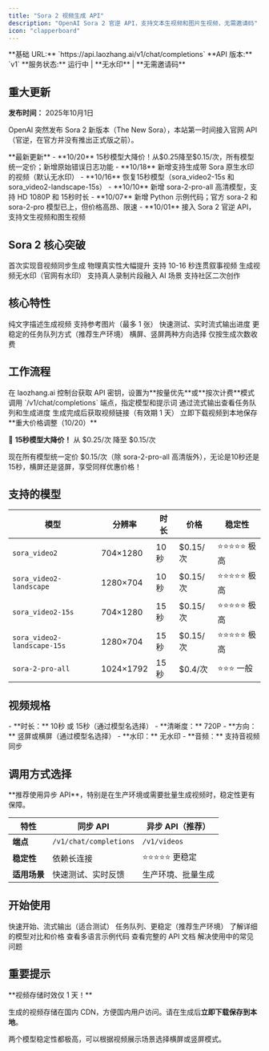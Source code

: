 ```yaml
---
title: "Sora 2 视频生成 API"
description: "OpenAI Sora 2 官逆 API，支持文本生视频和图片生视频，无需邀请码"
icon: "clapperboard"
---
```


<Info>
  **基础 URL:** `https://api.laozhang.ai/v1/chat/completions`
  **API 版本:** `v1`
  **服务状态:** 运行中 | **无水印** | **无需邀请码**
</Info>

## 重大更新

**发布时间：** 2025年10月1日

OpenAI 突然发布 Sora 2 新版本（The New Sora），本站第一时间接入官网 API（官逆，在官方并没有推出正式版之前）。

<Note>
**最新更新**
- **10/20** 15秒模型大降价！从$0.25降至$0.15/次，所有模型统一定价；新增原始错误日志功能
- **10/18** 新增支持生成带 Sora 原生水印的视频（默认无水印）
- **10/16** 恢复15秒模型（sora_video2-15s 和 sora_video2-landscape-15s）
- **10/10** 新增 sora-2-pro-all 高清模型，支持 HD 1080P 和 15秒时长
- **10/07** 新增 Python 示例代码；官方 sora-2 和 sora-2-pro 模型已上，但价格高昂、限速
- **10/01** 接入 Sora 2 官逆 API，支持文生视频和图生视频
</Note>

## Sora 2 核心突破

<CardGroup cols={2}>
  <Card title="音视频同步" icon="music">
    首次实现音视频同步生成
  </Card>
  <Card title="物理真实性" icon="atom">
    物理真实性大幅提升
  </Card>
  <Card title="长视频支持" icon="film">
    支持 10-16 秒连贯叙事视频
  </Card>
  <Card title="无水印输出" icon="droplet-slash">
    生成视频无水印（官网有水印）
  </Card>
  <Card title="客串功能" icon="user-plus">
    支持真人录制片段融入 AI 场景
  </Card>
  <Card title="混音功能" icon="waveform">
    支持社区二次创作
  </Card>
</CardGroup>

## 核心特性

<CardGroup cols={2}>
  <Card title="文生视频" icon="text">
    纯文字描述生成视频
  </Card>
  <Card title="图生视频" icon="image">
    支持参考图片（最多 1 张）
  </Card>
  <Card title="同步调用" icon="bolt">
    快速测试、实时流式输出进度
  </Card>
  <Card title="异步调用" icon="refresh-cw">
    更稳定的任务队列方式（推荐生产环境）
  </Card>
  <Card title="多规格支持" icon="grid">
    横屏、竖屏两种方向选择
  </Card>
  <Card title="按次计费" icon="badge-dollar">
    仅按生成次数收费
  </Card>
</CardGroup>

## 工作流程

<Steps>
  <Step title="配置 API Key">
    在 laozhang.ai 控制台获取 API 密钥，设置为**按量优先**或**按次计费**模式
  </Step>
  <Step title="发送请求">
    调用 `/v1/chat/completions` 端点，指定模型和提示词
  </Step>
  <Step title="实时进度">
    通过流式输出查看任务队列和生成进度
  </Step>
  <Step title="获取视频">
    生成完成后获取视频链接（有效期 1 天）
  </Step>
  <Step title="下载保存">
    立即下载视频到本地保存
  </Step>
</Steps>

<Note>
**重大价格调整（10/20）**

🎉 **15秒模型大降价！** 从 $0.25/次 降至 $0.15/次

现在所有模型统一定价 $0.15/次（除 sora-2-pro-all 高清版外），无论是10秒还是15秒，横屏还是竖屏，享受同样优惠价格！
</Note>

## 支持的模型

| 模型 | 分辨率 | 时长 | 价格 | 稳定性 |
|------|--------|------|------|--------|
| `sora_video2` | 704×1280 | 10秒 | $0.15/次 | ⭐⭐⭐⭐⭐ 极高 |
| `sora_video2-landscape` | 1280×704 | 10秒 | $0.15/次 | ⭐⭐⭐⭐⭐ 极高 |
| `sora_video2-15s` | 704×1280 | 15秒 | $0.15/次 | ⭐⭐⭐⭐⭐ 极高 |
| `sora_video2-landscape-15s` | 1280×704 | 15秒 | $0.15/次 | ⭐⭐⭐⭐⭐ 极高 |
| `sora-2-pro-all` | 1024×1792 | 15秒 | $0.4/次 | ⭐⭐⭐ 一般 |

## 视频规格

<Info>
- **时长：** 10秒 或 15秒（通过模型名选择）
- **清晰度：** 720P
- **方向：** 竖屏或横屏（通过模型名选择）
- **水印：** 无水印
- **音频：** 支持音视频同步
</Info>

## 调用方式选择

<Tip>
**推荐使用异步 API**，特别是在生产环境或需要批量生成视频时，稳定性更有保障。
</Tip>

| 特性 | 同步 API | 异步 API（推荐）|
|------|----------|-----------------|
| **端点** | `/v1/chat/completions` | `/v1/videos` |
| **稳定性** | 依赖长连接 | ⭐⭐⭐⭐⭐ 更稳定 |
| **适用场景** | 快速测试、实时反馈 | 生产环境、批量生成 |

## 开始使用

<CardGroup cols={2}>
  <Card title="同步调用" icon="bolt" href="/api-capabilities/sora2/quick-start">
    快速开始、流式输出（适合测试）
  </Card>
  <Card title="异步调用" icon="refresh-cw" href="/api-capabilities/sora2/async-api">
    任务队列、更稳定（推荐生产环境）
  </Card>
  <Card title="模型定价" icon="tag" href="/api-capabilities/sora2/models-pricing">
    了解详细的模型对比和价格
  </Card>
  <Card title="代码示例" icon="code" href="/api-capabilities/sora2/examples">
    查看多语言示例代码
  </Card>
  <Card title="API 参考" icon="book" href="/api-capabilities/sora2/api-reference">
    查看完整的 API 文档
  </Card>
  <Card title="常见问题" icon="help-circle" href="/api-capabilities/sora2/troubleshooting">
    解决使用中的常见问题
  </Card>
</CardGroup>

## 重要提示

<Warning>
**视频存储时效仅 1 天！**

生成的视频存储在国内 CDN，方便国内用户访问。请在生成后**立即下载保存到本地**。
</Warning>

<Tip>
两个模型稳定性都极高，可以根据视频展示场景选择横屏或竖屏模式。
</Tip>
